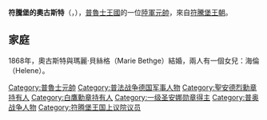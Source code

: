 {{Multiple issues|
{{Expand language|1=en|time=2020-11-16T11:55:10+00:00}}
{{Unreferenced|time=2020-11-16T11:55:10+00:00}}
}}
{{Infobox noble
| name        = 符騰堡的奧古斯特
| image       = August of Wurttemberg.jpg
| birth_date  = {{Birth date|1813|01|24|df=y}}
| birth_place = [[斯圖加特|斯圖加特]]
| death_date  = {{Death date and age|1885|01|12|1813|01|24|df=y}}
| death_place = [[采德尼克|采德尼克]]
| full name   = Friedrich August Eberhard
| noble family= [[符騰堡王朝|符騰堡王朝]]
| father      = [[保羅王子_(符騰堡)|符騰堡的保羅王子]]
| mother      = [[薩克森-希爾德布格豪森的夏洛特|薩克森-希爾德布格豪森的夏洛特]]
}}

'''符騰堡的奧古斯特'''（{{lang-de|''August von Württemberg''}}，{{bd|1813年|1月24日|1885年|1月12日}}），[[普魯士王國|普魯士王國]]的一位[[陸軍元帥|陸軍元帥]]，來自[[符騰堡王朝|符騰堡王朝]]。

== 家庭 ==
1868年，奧古斯特與瑪麗·貝絲格（Marie Bethge）結婚，兩人有一個女兒：海倫（Helene）。

{{德意志帝國大將}}
[[Category:普魯士元帥|Category:普魯士元帥]]
[[Category:普法战争德国军事人物|Category:普法战争德国军事人物]]
[[Category:聖安德烈勳章持有人|Category:聖安德烈勳章持有人]]
[[Category:白鷹勳章持有人|Category:白鷹勳章持有人]]
[[Category:一级圣安娜勋章得主|Category:一级圣安娜勋章得主]]
[[Category:普奥战争人物|Category:普奥战争人物]]
[[Category:符腾堡王国上议院议员|Category:符腾堡王国上议院议员]]